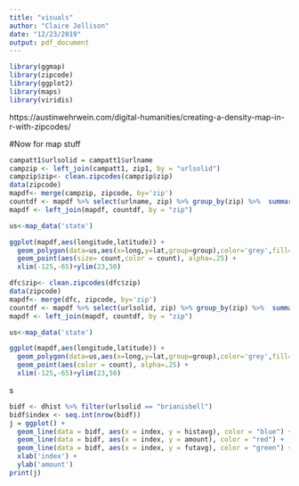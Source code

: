 ```yaml
---
title: "visuals"
author: "Claire Jellison"
date: "12/23/2019"
output: pdf_document
---
```


```r
library(ggmap)
library(zipcode)
library(ggplot2)
library(maps)
library(viridis)
```




https://austinwehrwein.com/digital-humanities/creating-a-density-map-in-r-with-zipcodes/

#Now for map stuff 

```r
campatt1$urlsolid = campatt1$urlname
campzip <- left_join(campatt1, zip1, by = "urlsolid")
campzip$zip<- clean.zipcodes(campzip$zip)
data(zipcode)
mapdf<- merge(campzip, zipcode, by='zip')
countdf <- mapdf %>% select(urlname, zip) %>% group_by(zip) %>%  summarise(count = n_distinct(urlname))
mapdf <- left_join(mapdf, countdf, by = "zip")
```


```r
us<-map_data('state')

ggplot(mapdf,aes(longitude,latitude)) +
  geom_polygon(data=us,aes(x=long,y=lat,group=group),color='grey',fill=NA) +
  geom_point(aes(size= count,color = count), alpha=.25) +
  xlim(-125,-65)+ylim(23,50)
```



```r
dfc$zip<- clean.zipcodes(dfc$zip)
data(zipcode)
mapdf<- merge(dfc, zipcode, by='zip')
countdf <- mapdf %>% select(urlsolid, zip) %>% group_by(zip) %>%  summarise(count = n_distinct(urlsolid))
mapdf <- left_join(mapdf, countdf, by = "zip")

us<-map_data('state')

ggplot(mapdf,aes(longitude,latitude)) +
  geom_polygon(data=us,aes(x=long,y=lat,group=group),color='grey',fill=NA) +
  geom_point(aes(color = count), alpha=.25) +
  xlim(-125,-65)+ylim(23,50)
```




s


```r
bidf <- dhist %>% filter(urlsolid == "brianisbell")
bidf$index <- seq.int(nrow(bidf))
j = ggplot() + 
  geom_line(data = bidf, aes(x = index, y = histavg), color = "blue") + 
  geom_line(data = bidf, aes(x = index, y = amount), color = "red") + 
  geom_line(data = bidf, aes(x = index, y = futavg), color = "green") + 
  xlab('index') + 
  ylab('amount')
print(j)
```



